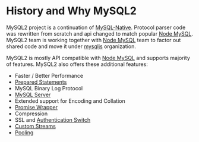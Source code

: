 # History and Why MySQL2

[node-mysql]: https://github.com/mysqljs/mysql
[mysql-native]: https://github.com/sidorares/nodejs-mysql-native
[mysqljs]: https://github.com/mysqljs

MySQL2 project is a continuation of [MySQL-Native][mysql-native]. Protocol parser code was rewritten from scratch and api changed to match popular [Node MySQL][node-mysql]. MySQL2 team is working together with [Node MySQL][node-mysql] team to factor out shared code and move it under [mysqljs][mysqljs] organization.

MySQL2 is mostly API compatible with [Node MySQL][node-mysql] and supports majority of features. MySQL2 also offers these additional features:

- Faster / Better Performance
- [Prepared Statements](/docs/documentation/prepared-statements)
- MySQL Binary Log Protocol
- [MySQL Server](/docs/documentation/mysql-server)
- Extended support for Encoding and Collation
- [Promise Wrapper](/docs/documentation/promise-wrapper)
- Compression
- SSL and [Authentication Switch](/docs/documentation/authentication-switch)
- [Custom Streams](/docs/documentation/extras#connecting-using-custom-stream)
- [Pooling](/docs/#using-connection-pools)
